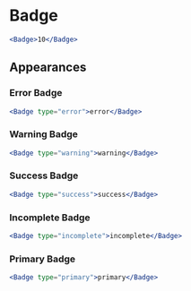
# Badge

<Documenter component={Badge}>

```jsx preview
<Badge>10</Badge>
```

</Documenter>


## Appearances

### Error Badge

```jsx preview
<Badge type="error">error</Badge>
```

### Warning Badge

```jsx preview
<Badge type="warning">warning</Badge>
```

### Success Badge

```jsx preview
<Badge type="success">success</Badge>
```

### Incomplete Badge

```jsx preview
<Badge type="incomplete">incomplete</Badge>
```

### Primary Badge

```jsx preview
<Badge type="primary">primary</Badge>
```
